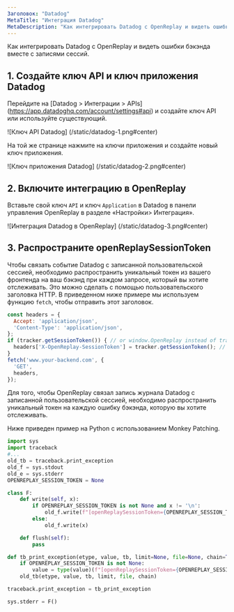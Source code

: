 ```yaml
---
Заголовок: "Datadog"
MetaTitle: "Интеграция Datadog"
MetaDescription: "Как интегрировать Datadog с OpenReplay и видеть ошибки бэкэнда вместе с записями сессий."
---
```


Как интегрировать Datadog с OpenReplay и видеть ошибки бэкэнда вместе с записями сессий.

## 1. Создайте ключ API и ключ приложения Datadog

Перейдите на [Datadog > Интеграции > APIs] (https://app.datadoghq.com/account/settings#api) и создайте ключ API или используйте существующий.

![Ключ API Datadog] (/static/datadog-1.png#center)

На той же странице нажмите на ключи приложения и создайте новый ключ приложения.

![Ключ приложения Datadog] (/static/datadog-2.png#center)

## 2. Включите интеграцию в OpenReplay

Вставьте свой ключ `API` и ключ `Application` в Datadog в панели управления OpenReplay в разделе «Настройки> Интеграция».

![Интеграция Datadog в OpenReplay] (/static/datadog-3.png#center)

## 3. Распространите openReplaySessionToken

Чтобы связать событие Datadog с записанной пользовательской сессией, необходимо распространить уникальный токен из вашего фронтенда на ваш бэкэнд при каждом запросе, который вы хотите отслеживать. Это можно сделать с помощью пользовательского заголовка HTTP. В приведенном ниже примере мы используем функцию `fetch`, чтобы отправить этот заголовок.


```javascript
const headers = {
  Accept: 'application/json',
  'Content-Type': 'application/json',
};
if (tracker.getSessionToken()) { // or window.OpenReplay instead of tracker if you're using the snippet
  headers['X-OpenReplay-SessionToken'] = tracker.getSessionToken(); // Inject openReplaySessionToken
}
fetch('www.your-backend.com', {
  'GET',
  headers,
});
```


Для того, чтобы OpenReplay связал запись журнала Datadog с записанной пользовательской сессией, необходимо распространить уникальный токен на каждую ошибку бэкэнда, которую вы хотите отслеживать.

Ниже приведен пример на Python с использованием Monkey Patching.


```python
import sys
import traceback
#...
old_tb = traceback.print_exception
old_f = sys.stdout
old_e = sys.stderr
OPENREPLAY_SESSION_TOKEN = None

class F:
    def write(self, x):
        if OPENREPLAY_SESSION_TOKEN is not None and x != '\n':
            old_f.write(f"[openReplaySessionToken={OPENREPLAY_SESSION_TOKEN}] {x}")
        else:
            old_f.write(x)

    def flush(self):
        pass

def tb_print_exception(etype, value, tb, limit=None, file=None, chain=True):
    if OPENREPLAY_SESSION_TOKEN is not None:
        value = type(value)(f"[openReplaySessionToken={OPENREPLAY_SESSION_TOKEN}] " + str(value))
    old_tb(etype, value, tb, limit, file, chain)

traceback.print_exception = tb_print_exception

sys.stderr = F()
```

